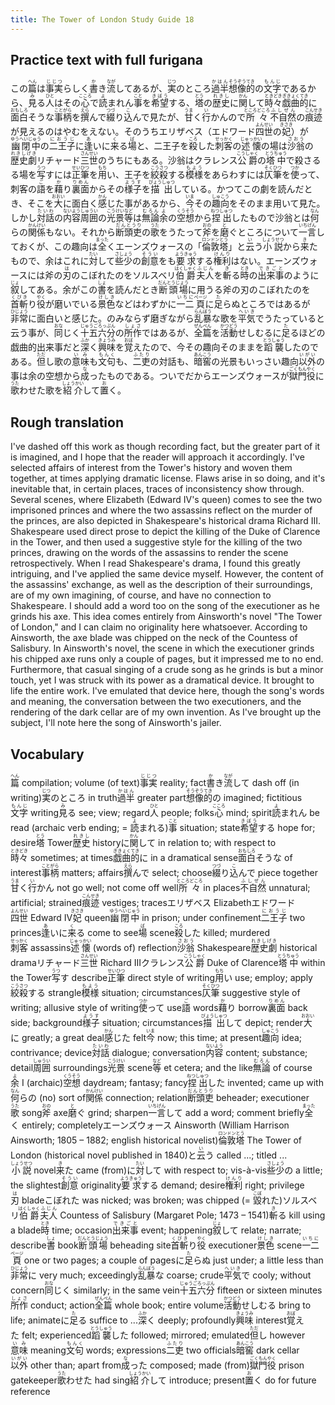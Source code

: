 ```yaml
---
title: The Tower of London Study Guide 18
---
```


## Practice text with full furigana

<p>
この<ruby><rb>篇</rb><rt>へん</rt></ruby>は<ruby><rb>事実</rb><rt>じじつ</rt></ruby>らしく<ruby><rb>書</rb><rt>か</rt></ruby>き<ruby><rb>流</rb><rt>なが</rt></ruby>してあるが、<ruby><rb>実</rb><rt>じつ</rt></ruby>のところ<ruby><rb>過半</rb><rt>かはん</rt></ruby><ruby><rb>想像的</rb><rt>そうぞうてき</rt></ruby>の<ruby><rb>文字</rb><rt>もんじ</rt></ruby>であるから、<ruby><rb>見</rb><rt>み</rt></ruby>る<ruby><rb>人</rb><rt>ひと</rt></ruby>はその<ruby><rb>心</rb><rt>こころ</rt></ruby>で<ruby><rb>読</rb><rt>よ</rt></ruby>まれん<ruby><rb>事</rb><rt>こと</rt></ruby>を<ruby><rb>希望</rb><rt>きぼう</rt></ruby>する、<ruby><rb>塔</rb><rt>とう</rt></ruby>の<ruby><rb>歴史</rb><rt>れきし</rt></ruby>に<ruby><rb>関</rb><rt>かん</rt></ruby>して<ruby><rb>時々</rb><rt>ときどき</rt></ruby><ruby><rb>戯曲的</rb><rt>ぎきょくてき</rt></ruby>に<ruby><rb>面白</rb><rt>おもしろ</rt></ruby>そうな<ruby><rb>事柄</rb><rt>ことがら</rt></ruby>を<ruby><rb>撰</rb><rt>えら</rt></ruby>んで<ruby><rb>綴</rb><rt>つづ</rt></ruby>り<ruby><rb>込</rb><rt>こ</rt></ruby>んで見たが、<ruby><rb>甘</rb><rt>うま</rt></ruby>く<ruby><rb>行</rb><rt>い</rt></ruby>かんので<ruby><rb>所々</rb><rt>ところどころ</rt></ruby><ruby><rb>不自然</rb><rt>ふしぜん</rt></ruby>の<ruby><rb>痕迹</rb><rt>こんせき</rt></ruby>が見えるのはやむをえない。そのうちエリザベス（エドワード<ruby><rb>四世</rb><rt>よんせい</rt></ruby>の<ruby><rb>妃</rb><rt>きさき</rt></ruby>）が<ruby><rb>幽閉中</rb><rt>ゆうへいじゅう</rt></ruby>の<ruby><rb>二王子</rb><rt>におうじ</rt></ruby>に<ruby><rb>逢</rb><rt>あ</rt></ruby>いに<ruby><rb>来</rb><rt>く</rt></ruby>る<ruby><rb>場</rb><rt>ば</rt></ruby>と、二王子を<ruby><rb>殺</rb><rt>ころ</rt></ruby>した<ruby><rb>刺客</rb><rt>せっかく</rt></ruby>の<ruby><rb>述懐</rb><rt>じゅっかい</rt></ruby>の場は<ruby><rb>沙翁</rb><rt>さおう</rt></ruby>の<ruby><rb>歴史劇</rb><rt>れきしげき</rt></ruby>リチャード<ruby><rb>三世</rb><rt>さんせい</rt></ruby>のうちにもある。沙翁はクラレンス<ruby><rb>公爵</rb><rt>こうしゃく</rt></ruby>の<ruby><rb>塔中</rb><rt>とうちゅう</rt></ruby>で殺さるる場を<ruby><rb>写</rb><rt>うつ</rt></ruby>すには<ruby><rb>正筆</rb><rt>せいひつ</rt></ruby>を<ruby><rb>用</rb><rt>もち</rt></ruby>い、王子を<ruby><rb>絞殺</rb><rt>こうさつ</rt></ruby>する<ruby><rb>模様</rb><rt>もよう</rt></ruby>をあらわすには<ruby><rb>仄筆</rb><rt>そくひつ</rt></ruby>を<ruby><rb>使</rb><rt>つか</rt></ruby>って、刺客の<ruby><rb>語</rb><rt>ご</rt></ruby>を<ruby><rb>藉</rb><rt>か</rt></ruby>り<ruby><rb>裏面</rb><rt>りめん</rt></ruby>からその<ruby><rb>様子</rb><rt>ようす</rt></ruby>を<ruby><rb>描出</rb><rt>びょうしゅつ</rt></ruby>している。かつてこの劇を読んだとき、そこを<ruby><rb>大</rb><rt>おおい</rt></ruby>に面白く<ruby><rb>感</rb><rt>かん</rt></ruby>じた事があるから、<ruby><rb>今</rb><rt>いま</rt></ruby>その<ruby><rb>趣向</rb><rt>しゅこう</rt></ruby>をそのまま用いて見た。しかし<ruby><rb>対話</rb><rt>たいわ</rt></ruby>の<ruby><rb>内容</rb><rt>ないよう</rt></ruby><ruby><rb>周囲</rb><rt>しゅうい</rt></ruby>の<ruby><rb>光景</rb><rt>こうけい</rt></ruby><ruby><rb>等</rb><rt>など</rt></ruby>は<ruby><rb>無論</rb><rt>むろん</rt></ruby><ruby><rb>余</rb><rt>よ</rt></ruby>の<ruby><rb>空想</rb><rt>くうそう</rt></ruby>から<ruby><rb>捏出</rb><rt>ねつしゅつ</rt></ruby>したもので沙翁とは<ruby><rb>何</rb><rt>なん</rt></ruby>らの<ruby><rb>関係</rb><rt>かんけい</rt></ruby>もない。それから<ruby><rb>断頭吏</rb><rt>だんとうり</rt></ruby>の<ruby><rb>歌</rb><rt>うた</rt></ruby>をうたって<ruby><rb>斧</rb><rt>おの</rt></ruby>を<ruby><rb>磨</rb><rt>と</rt></ruby>ぐところについて<ruby><rb>一言</rb><rt>いちげん</rt></ruby>しておくが、この趣向は<ruby><rb>全</rb><rt>まった</rt></ruby>くエーンズウォースの「<ruby><rb>倫敦塔</rb><rt>ロンドンとう</rt></ruby>」と<ruby><rb>云</rb><rt>い</rt></ruby>う<ruby><rb>小説</rb><rt>しょうせつ</rt></ruby>から<ruby><rb>来</rb><rt>き</rt></ruby>たもので、余はこれに<ruby><rb>対</rb><rt>たい</rt></ruby>して<ruby><rb>些少</rb><rt>さしょう</rt></ruby>の<ruby><rb>創意</rb><rt>そうい</rt></ruby>をも<ruby><rb>要求</rb><rt>ようきゅう</rt></ruby>する<ruby><rb>権利</rb><rt>けんり</rt></ruby>はない。エーンズウォースには斧の<ruby><rb>刃</rb><rt>は</rt></ruby>のこぼれたのをソルスベリ<ruby><rb>伯爵</rb><rt>はくしゃく</rt></ruby><ruby><rb>夫人</rb><rt>ふじん</rt></ruby>を<ruby><rb>斬</rb><rt>き</rt></ruby>る<ruby><rb>時</rb><rt>とき</rt></ruby>の<ruby><rb>出来事</rb><rt>できごと</rt></ruby>のように<ruby><rb>叙</rb><rt>じょ</rt></ruby>してある。余がこの<ruby><rb>書</rb><rt>しょ</rt></ruby>を読んだとき<ruby><rb>断頭場</rb><rt>だんとうじょう</rt></ruby>に用うる斧の刃のこぼれたのを<ruby><rb>首斬</rb><rt>くびき</rt></ruby>り<ruby><rb>役</rb><rt>やく</rt></ruby>が磨いでいる<ruby><rb>景色</rb><rt>けしき</rt></ruby>などはわずかに<ruby><rb>一二</rb><rt>いちに</rt></ruby><ruby><rb>頁</rb><rt>ページ</rt></ruby>に<ruby><rb>足</rb><rt>た</rt></ruby>らぬところではあるが<ruby><rb>非常</rb><rt>ひじょう</rt></ruby>に面白いと感じた。のみならず磨ぎながら<ruby><rb>乱暴</rb><rt>らんぼう</rt></ruby>な歌を<ruby><rb>平気</rb><rt>へいき</rt></ruby>でうたっていると云う事が、<ruby><rb>同</rb><rt>おな</rt></ruby>じく<ruby><rb>十五六分</rb><rt>じゅうごろっぷん</rt></ruby>の<ruby><rb>所作</rb><rt>しょさ</rt></ruby>ではあるが、<ruby><rb>全篇</rb><rt>ぜんぺん</rt></ruby>を<ruby><rb>活動</rb><rt>かつどう</rt></ruby>せしむるに<ruby><rb>足</rb><rt>た</rt></ruby>るほどの戯曲的出来事だと<ruby><rb>深</rb><rt>ふか</rt></ruby>く<ruby><rb>興味</rb><rt>きょうみ</rt></ruby>を<ruby><rb>覚</rb><rt>おぼ</rt></ruby>えたので、今その趣向そのままを<ruby><rb>蹈襲</rb><rt>とうしゅう</rt></ruby>したのである。<ruby><rb>但</rb><rt>ただ</rt></ruby>し歌の<ruby><rb>意味</rb><rt>いみ</rt></ruby>も<ruby><rb>文句</rb><rt>もんく</rt></ruby>も、<ruby><rb>二吏</rb><rt>ふたり</rt></ruby>の対話も、<ruby><rb>暗窖</rb><rt>あんこう</rt></ruby>の光景もいっさい趣向<ruby><rb>以外</rb><rt>いがい</rt></ruby>の事は余の空想から<ruby><rb>成</rb><rt>な</rt></ruby>ったものである。ついでだからエーンズウォースが<ruby><rb>獄門役</rb><rt>ごくもんやく</rt></ruby>に<ruby><rb>歌</rb><rt>うた</rt></ruby>わせた歌を<ruby><rb>紹介</rb><rt>しょうかい</rt></ruby>して<ruby><rb>置</rb><rt>お</rt></ruby>く。
</p>


## Rough translation

I've dashed off this work as though recording fact, but the greater part of it is imagined, and I hope that the reader will approach it accordingly. I've selected affairs of interest from the Tower's history and woven them together, at times applying dramatic license. Flaws arise in so doing, and it's inevitable that, in certain places, traces of inconsistency show through. Several scenes, where Elizabeth (Edward IV's queen) comes to see the two imprisoned princes and where the two assassins reflect on the murder of the princes, are also depicted in Shakespeare's historical drama Richard III. Shakespeare used direct prose to depict the killing of the Duke of Clarence in the Tower, and then used a suggestive style for the killing of the two princes, drawing on the words of the assassins to render the scene retrospectively. When I read Shakespeare's drama, I found this greatly intriguing, and I've applied the same device myself. However, the content of the assassins' exchange, as well as the description of their surroundings, are of my own imagining, of course, and have no connection to Shakespeare. I should add a word too on the song of the executioner as he grinds his axe. This idea comes entirely from Ainsworth's novel "The Tower of London,"  and I can claim no originality here whatsoever. According to Ainsworth, the axe blade was chipped on the neck of the Countess of Salisbury. In Ainsworth's novel, the scene in which the executioner grinds his chipped axe runs only a couple of pages, but it impressed me to no end. Furthermore, that casual singing of a crude song as he grinds is but a minor touch, yet I was struck with its power as a dramatical device. It brought to life the entire work. I've emulated that device here, though the song's words and meaning, the conversation between the two executioners, and the rendering of the dark cellar are of my own invention. As I've brought up the subject, I'll note here the song of Ainsworth's jailer. 


## Vocabulary

<p>
<span class="vocabstudy"><ruby><rb>篇</rb><rt>へん</rt></ruby>&nbsp;compilation; volume (of text)</span><span class="vocabstudy"><ruby><rb>事実</rb><rt>じじつ</rt></ruby>&nbsp;reality; fact</span><span class="vocabstudy"><ruby><rb>書</rb><rt>か</rt></ruby>き<ruby><rb>流</rb><rt>なが</rt></ruby>して&nbsp;dash off (in writing)</span><span class="vocabstudy"><ruby><rb>実</rb><rt>じつ</rt></ruby>のところ&nbsp;in truth</span><span class="vocabstudy"><ruby><rb>過半</rb><rt>かはん</rt></ruby>&nbsp;greater part</span><span class="vocabstudy"><ruby><rb>想像的</rb><rt>そうぞうてき</rt></ruby>の&nbsp;imagined; fictitious</span><span class="vocabstudy"><ruby><rb>文字</rb><rt>もんじ</rt></ruby>&nbsp;writing</span><span class="vocabstudy"><ruby><rb>見</rb><rt>み</rt></ruby>る&nbsp;see; view; regard</span><span class="vocabstudy"><ruby><rb>人</rb><rt>ひと</rt></ruby>&nbsp;people; folks</span><span class="vocabstudy"><ruby><rb>心</rb><rt>こころ</rt></ruby>&nbsp;mind; spirit</span><span class="vocabstudy"><ruby><rb>読</rb><rt>よ</rt></ruby>まれん&nbsp;be read (archaic verb ending; = <ruby><rb>読</rb><rt>よ</rt></ruby>まれる)</span><span class="vocabstudy"><ruby><rb>事</rb><rt>こと</rt></ruby>&nbsp;situation; state</span><span class="vocabstudy"><ruby><rb>希望</rb><rt>きぼう</rt></ruby>する&nbsp;hope for; desire</span><span class="vocabstudy"><ruby><rb>塔</rb><rt>とう</rt></ruby>&nbsp;Tower</span><span class="vocabstudy"><ruby><rb>歴史</rb><rt>れきし</rt></ruby>&nbsp;history</span><span class="vocabstudy">に<ruby><rb>関</rb><rt>かん</rt></ruby>して&nbsp;in relation to; with respect to</span><span class="vocabstudy"><ruby><rb>時々</rb><rt>ときどき</rt></ruby>&nbsp;sometimes; at times</span><span class="vocabstudy"><ruby><rb>戯曲的</rb><rt>ぎきょくてき</rt></ruby>に&nbsp;in a dramatical sense</span><span class="vocabstudy"><ruby><rb>面白</rb><rt>おもしろ</rt></ruby>そうな&nbsp;of interest</span><span class="vocabstudy"><ruby><rb>事柄</rb><rt>ことがら</rt></ruby>&nbsp;matters; affairs</span><span class="vocabstudy"><ruby><rb>撰</rb><rt>えら</rt></ruby>んで&nbsp;select; choose</span><span class="vocabstudy"><ruby><rb>綴</rb><rt>つづ</rt></ruby>り<ruby><rb>込</rb><rt>こ</rt></ruby>んで&nbsp;piece together</span><span class="vocabstudy"><ruby><rb>甘</rb><rt>うま</rt></ruby>く<ruby><rb>行</rb><rt>い</rt></ruby>かん&nbsp;not go well; not come off well</span><span class="vocabstudy"><ruby><rb>所々</rb><rt>ところどころ</rt></ruby>&nbsp;in places</span><span class="vocabstudy"><ruby><rb>不自然</rb><rt>ふしぜん</rt></ruby>&nbsp;unnatural; artificial; strained</span><span class="vocabstudy"><ruby><rb>痕迹</rb><rt>こんせき</rt></ruby>&nbsp;vestiges; traces</span><span class="vocabstudy">エリザベス&nbsp;Elizabeth</span><span class="vocabstudy">エドワード<ruby><rb>四世</rb><rt>よんせい</rt></ruby>&nbsp;Edward IV</span><span class="vocabstudy"><ruby><rb>妃</rb><rt>きさき</rt></ruby>&nbsp;queen</span><span class="vocabstudy"><ruby><rb>幽閉中</rb><rt>ゆうへいじゅう</rt></ruby>&nbsp;in prison; under confinement</span><span class="vocabstudy"><ruby><rb>二王子</rb><rt>におうじ</rt></ruby>&nbsp;two princes</span><span class="vocabstudy"><ruby><rb>逢</rb><rt>あ</rt></ruby>いに<ruby><rb>来</rb><rt>く</rt></ruby>る&nbsp;come to see</span><span class="vocabstudy"><ruby><rb>場</rb><rt>ば</rt></ruby>&nbsp;scene</span><span class="vocabstudy"><ruby><rb>殺</rb><rt>ころ</rt></ruby>した&nbsp;killed; murdered</span><span class="vocabstudy"><ruby><rb>刺客</rb><rt>せっかく</rt></ruby>&nbsp;assassins</span><span class="vocabstudy"><ruby><rb>述懐</rb><rt>じゅっかい</rt></ruby>&nbsp;(words of) reflection</span><span class="vocabstudy"><ruby><rb>沙翁</rb><rt>さおう</rt></ruby>&nbsp;Shakespeare</span><span class="vocabstudy"><ruby><rb>歴史劇</rb><rt>れきしげき</rt></ruby>&nbsp;historical drama</span><span class="vocabstudy">リチャード<ruby><rb>三世</rb><rt>さんせい</rt></ruby>&nbsp;Richard III</span><span class="vocabstudy">クラレンス<ruby><rb>公爵</rb><rt>こうしゃく</rt></ruby>&nbsp;Duke of Clarence</span><span class="vocabstudy"><ruby><rb>塔中</rb><rt>とうちゅう</rt></ruby>&nbsp;within the Tower</span><span class="vocabstudy"><ruby><rb>写</rb><rt>うつ</rt></ruby>す&nbsp;describe</span><span class="vocabstudy"><ruby><rb>正筆</rb><rt>せいひつ</rt></ruby>&nbsp;direct style of writing</span><span class="vocabstudy"><ruby><rb>用</rb><rt>もち</rt></ruby>い&nbsp;use; employ; apply</span><span class="vocabstudy"><ruby><rb>絞殺</rb><rt>こうさつ</rt></ruby>する&nbsp;strangle</span><span class="vocabstudy"><ruby><rb>模様</rb><rt>もよう</rt></ruby>&nbsp;situation; circumstances</span><span class="vocabstudy"><ruby><rb>仄筆</rb><rt>そくひつ</rt></ruby>&nbsp;suggestive style of writing; allusive style of writing</span><span class="vocabstudy"><ruby><rb>使</rb><rt>つか</rt></ruby>って&nbsp;use</span><span class="vocabstudy"><ruby><rb>語</rb><rt>ご</rt></ruby>&nbsp;words</span><span class="vocabstudy"><ruby><rb>藉</rb><rt>か</rt></ruby>り&nbsp;borrow</span><span class="vocabstudy"><ruby><rb>裏面</rb><rt>りめん</rt></ruby>&nbsp;back side; background</span><span class="vocabstudy"><ruby><rb>様子</rb><rt>ようす</rt></ruby>&nbsp;situation; circumstances</span><span class="vocabstudy"><ruby><rb>描出</rb><rt>びょうしゅつ</rt></ruby>して&nbsp;depict; render</span><span class="vocabstudy"><ruby><rb>大</rb><rt>おおい</rt></ruby>に&nbsp;greatly; a great deal</span><span class="vocabstudy"><ruby><rb>感</rb><rt>かん</rt></ruby>じた&nbsp;felt</span><span class="vocabstudy"><ruby><rb>今</rb><rt>いま</rt></ruby>&nbsp;now; this time; at present</span><span class="vocabstudy"><ruby><rb>趣向</rb><rt>しゅこう</rt></ruby>&nbsp;idea; contrivance; device</span><span class="vocabstudy"><ruby><rb>対話</rb><rt>たいわ</rt></ruby>&nbsp;dialogue; conversation</span><span class="vocabstudy"><ruby><rb>内容</rb><rt>ないよう</rt></ruby>&nbsp;content; substance; detail</span><span class="vocabstudy"><ruby><rb>周囲</rb><rt>しゅうい</rt></ruby>&nbsp;surroundings</span><span class="vocabstudy"><ruby><rb>光景</rb><rt>こうけい</rt></ruby>&nbsp;scene</span><span class="vocabstudy"><ruby><rb>等</rb><rt>など</rt></ruby>&nbsp;et cetera; and the like</span><span class="vocabstudy"><ruby><rb>無論</rb><rt>むろん</rt></ruby>&nbsp;of course</span><span class="vocabstudy"><ruby><rb>余</rb><rt>よ</rt></ruby>&nbsp;I (archaic)</span><span class="vocabstudy"><ruby><rb>空想</rb><rt>くうそう</rt></ruby>&nbsp;daydream; fantasy; fancy</span><span class="vocabstudy"><ruby><rb>捏出</rb><rt>ねつしゅつ</rt></ruby>した&nbsp;invented; came up with</span><span class="vocabstudy"><ruby><rb>何</rb><rt>なん</rt></ruby>らの&nbsp;(no) sort of</span><span class="vocabstudy"><ruby><rb>関係</rb><rt>かんけい</rt></ruby>&nbsp;connection; relation</span><span class="vocabstudy"><ruby><rb>断頭吏</rb><rt>だんとうり</rt></ruby>&nbsp;beheader; executioner</span><span class="vocabstudy"><ruby><rb>歌</rb><rt>うた</rt></ruby>&nbsp;song</span><span class="vocabstudy"><ruby><rb>斧</rb><rt>おの</rt></ruby>&nbsp;axe</span><span class="vocabstudy"><ruby><rb>磨</rb><rt>と</rt></ruby>ぐ&nbsp;grind; sharpen</span><span class="vocabstudy"><ruby><rb>一言</rb><rt>いちげん</rt></ruby>して&nbsp;add a word; comment briefly</span><span class="vocabstudy"><ruby><rb>全</rb><rt>まった</rt></ruby>く&nbsp;entirely; completely</span><span class="vocabstudy">エーンズウォース&nbsp;Ainsworth (William Harrison Ainsworth; 1805 – 1882; english historical novelist)</span><span class="vocabstudy"><ruby><rb>倫敦塔</rb><rt>ロンドンとう</rt></ruby>&nbsp;The Tower of London (historical novel published in 1840)</span><span class="vocabstudy">と<ruby><rb>云</rb><rt>い</rt></ruby>う&nbsp;called ...; titled ...</span><span class="vocabstudy"><ruby><rb>小説</rb><rt>しょうせつ</rt></ruby>&nbsp;novel</span><span class="vocabstudy"><ruby><rb>来</rb><rt>き</rt></ruby>た&nbsp;came (from)</span><span class="vocabstudy">に<ruby><rb>対</rb><rt>たい</rt></ruby>して&nbsp;with respect to; vis-à-vis</span><span class="vocabstudy"><ruby><rb>些少</rb><rt>さしょう</rt></ruby>の&nbsp;a little; the slightest</span><span class="vocabstudy"><ruby><rb>創意</rb><rt>そうい</rt></ruby>&nbsp;originality</span><span class="vocabstudy"><ruby><rb>要求</rb><rt>ようきゅう</rt></ruby>する&nbsp;demand; desire</span><span class="vocabstudy"><ruby><rb>権利</rb><rt>けんり</rt></ruby>&nbsp;right; privilege</span><span class="vocabstudy"><ruby><rb>刃</rb><rt>は</rt></ruby>&nbsp;blade</span><span class="vocabstudy">こぼれた&nbsp;was nicked; was broken; was chipped (= <ruby><rb>毀</rb><rt>こぼ</rt></ruby>れた)</span><span class="vocabstudy">ソルスベリ<ruby><rb>伯爵</rb><rt>はくしゃく</rt></ruby><ruby><rb>夫人</rb><rt>ふじん</rt></ruby>&nbsp;Countess of Salisbury (Margaret Pole; 1473 – 1541)</span><span class="vocabstudy"><ruby><rb>斬</rb><rt>き</rt></ruby>る&nbsp;kill using a blade</span><span class="vocabstudy"><ruby><rb>時</rb><rt>とき</rt></ruby>&nbsp;time; occasion</span><span class="vocabstudy"><ruby><rb>出来事</rb><rt>できごと</rt></ruby>&nbsp;event; happening</span><span class="vocabstudy"><ruby><rb>叙</rb><rt>じょ</rt></ruby>して&nbsp;relate; narrate; describe</span><span class="vocabstudy"><ruby><rb>書</rb><rt>しょ</rt></ruby>&nbsp;book</span><span class="vocabstudy"><ruby><rb>断頭場</rb><rt>だんとうじょう</rt></ruby>&nbsp;beheading site</span><span class="vocabstudy"><ruby><rb>首斬</rb><rt>くびき</rt></ruby>り<ruby><rb>役</rb><rt>やく</rt></ruby>&nbsp;executioner</span><span class="vocabstudy"><ruby><rb>景色</rb><rt>けしき</rt></ruby>&nbsp;scene</span><span class="vocabstudy"><ruby><rb>一二</rb><rt>いちに</rt></ruby><ruby><rb>頁</rb><rt>ページ</rt></ruby>&nbsp;one or two pages; a couple of pages</span><span class="vocabstudy">に<ruby><rb>足</rb><rt>た</rt></ruby>らぬ&nbsp;just under; a little less than</span><span class="vocabstudy"><ruby><rb>非常</rb><rt>ひじょう</rt></ruby>に&nbsp;very much; exceedingly</span><span class="vocabstudy"><ruby><rb>乱暴</rb><rt>らんぼう</rt></ruby>な&nbsp;coarse; crude</span><span class="vocabstudy"><ruby><rb>平気</rb><rt>へいき</rt></ruby>で&nbsp;cooly; without concern</span><span class="vocabstudy"><ruby><rb>同</rb><rt>おな</rt></ruby>じく&nbsp;similarly; in the same vein</span><span class="vocabstudy"><ruby><rb>十五六分</rb><rt>じゅうごろっぷん</rt></ruby>&nbsp;fifteen or sixteen minutes</span><span class="vocabstudy"><ruby><rb>所作</rb><rt>しょさ</rt></ruby>&nbsp;conduct; action</span><span class="vocabstudy"><ruby><rb>全篇</rb><rt>ぜんぺん</rt></ruby>&nbsp;whole book; entire volume</span><span class="vocabstudy"><ruby><rb>活動</rb><rt>かつどう</rt></ruby>せしむる&nbsp;bring to life; animate</span><span class="vocabstudy">に<ruby><rb>足</rb><rt>た</rt></ruby>る&nbsp;suffice to ...</span><span class="vocabstudy"><ruby><rb>深</rb><rt>ふか</rt></ruby>く&nbsp;deeply; profoundly</span><span class="vocabstudy"><ruby><rb>興味</rb><rt>きょうみ</rt></ruby>&nbsp;interest</span><span class="vocabstudy"><ruby><rb>覚</rb><rt>おぼ</rt></ruby>えた&nbsp;felt; experienced</span><span class="vocabstudy"><ruby><rb>蹈襲</rb><rt>とうしゅう</rt></ruby>した&nbsp;followed; mirrored; emulated</span><span class="vocabstudy"><ruby><rb>但</rb><rt>ただ</rt></ruby>し&nbsp;however</span><span class="vocabstudy"><ruby><rb>意味</rb><rt>いみ</rt></ruby>&nbsp;meaning</span><span class="vocabstudy"><ruby><rb>文句</rb><rt>もんく</rt></ruby>&nbsp;words; expressions</span><span class="vocabstudy"><ruby><rb>二吏</rb><rt>ふたり</rt></ruby>&nbsp;two officials</span><span class="vocabstudy"><ruby><rb>暗窖</rb><rt>あんこう</rt></ruby>&nbsp;dark cellar</span><span class="vocabstudy"><ruby><rb>以外</rb><rt>いがい</rt></ruby>&nbsp;other than; apart from</span><span class="vocabstudy"><ruby><rb>成</rb><rt>な</rt></ruby>った&nbsp;composed; made (from)</span><span class="vocabstudy"><ruby><rb>獄門役</rb><rt>ごくもんやく</rt></ruby>&nbsp;prison gatekeeper</span><span class="vocabstudy"><ruby><rb>歌</rb><rt>うた</rt></ruby>わせた&nbsp;had sing</span><span class="vocabstudy"><ruby><rb>紹介</rb><rt>しょうかい</rt></ruby>して&nbsp;introduce; present</span><span class="vocabstudy"><ruby><rb>置</rb><rt>お</rt></ruby>く&nbsp;do for future reference</span>
</p>
